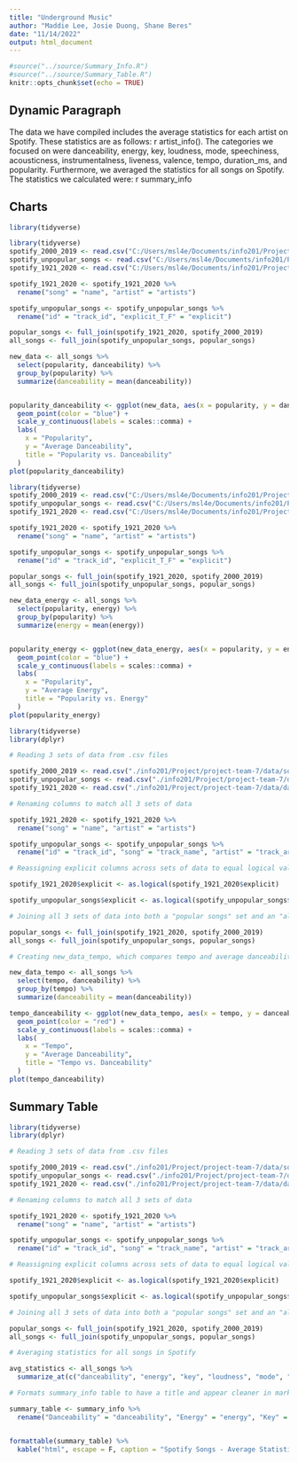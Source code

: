 ```yaml
---
title: "Underground Music"
author: "Maddie Lee, Josie Duong, Shane Beres"
date: "11/14/2022"
output: html_document
---
```



```r
#source("../source/Summary_Info.R")
#source("../source/Summary_Table.R")
knitr::opts_chunk$set(echo = TRUE)
```


## Dynamic Paragraph

The data we have compiled includes the average statistics for each artist on Spotify. These statistics are as follows: r artist_info(). The categories we focused on were danceability, energy, key, loudness, mode, speechiness, acousticness, instrumentalness, liveness, valence, tempo, duration_ms, and popularity. Furthermore, we averaged the statistics for all songs on Spotify. The statistics we calculated were: r summary_info


## Charts


```r
library(tidyverse)
```

```r
library(tidyverse)
spotify_2000_2019 <- read.csv("C:/Users/msl4e/Documents/info201/Project/project-team-7/data/songs_normalize.csv")
spotify_unpopular_songs <- read.csv("C:/Users/msl4e/Documents/info201/Project/project-team-7/data/unpopular_songs.csv")
spotify_1921_2020 <- read.csv("C:/Users/msl4e/Documents/info201/Project/project-team-7/data/data.csv")

spotify_1921_2020 <- spotify_1921_2020 %>% 
  rename("song" = "name", "artist" = "artists")

spotify_unpopular_songs <- spotify_unpopular_songs %>% 
  rename("id" = "track_id", "explicit_T_F" = "explicit")

popular_songs <- full_join(spotify_1921_2020, spotify_2000_2019)
all_songs <- full_join(spotify_unpopular_songs, popular_songs)

new_data <- all_songs %>% 
  select(popularity, danceability) %>% 
  group_by(popularity) %>% 
  summarize(danceability = mean(danceability))


popularity_danceability <- ggplot(new_data, aes(x = popularity, y = danceability)) +
  geom_point(color = "blue") +
  scale_y_continuous(labels = scales::comma) +
  labs(
    x = "Popularity",
    y = "Average Danceability",
    title = "Popularity vs. Danceability"
  ) 
plot(popularity_danceability)
```

```r
library(tidyverse)
spotify_2000_2019 <- read.csv("C:/Users/msl4e/Documents/info201/Project/project-team-7/data/songs_normalize.csv")
spotify_unpopular_songs <- read.csv("C:/Users/msl4e/Documents/info201/Project/project-team-7/data/unpopular_songs.csv")
spotify_1921_2020 <- read.csv("C:/Users/msl4e/Documents/info201/Project/project-team-7/data/data.csv")

spotify_1921_2020 <- spotify_1921_2020 %>% 
  rename("song" = "name", "artist" = "artists")

spotify_unpopular_songs <- spotify_unpopular_songs %>% 
  rename("id" = "track_id", "explicit_T_F" = "explicit")

popular_songs <- full_join(spotify_1921_2020, spotify_2000_2019)
all_songs <- full_join(spotify_unpopular_songs, popular_songs)

new_data_energy <- all_songs %>% 
  select(popularity, energy) %>% 
  group_by(popularity) %>% 
  summarize(energy = mean(energy))


popularity_energy <- ggplot(new_data_energy, aes(x = popularity, y = energy)) +
  geom_point(color = "blue") +
  scale_y_continuous(labels = scales::comma) +
  labs(
    x = "Popularity",
    y = "Average Energy",
    title = "Popularity vs. Energy"
  ) 
plot(popularity_energy)
```

```r
library(tidyverse)
library(dplyr)

# Reading 3 sets of data from .csv files

spotify_2000_2019 <- read.csv("./info201/Project/project-team-7/data/songs_normalize.csv")
spotify_unpopular_songs <- read.csv("./info201/Project/project-team-7/data/unpopular_songs.csv")
spotify_1921_2020 <- read.csv("./info201/Project/project-team-7/data/data.csv")

# Renaming columns to match all 3 sets of data

spotify_1921_2020 <- spotify_1921_2020 %>% 
  rename("song" = "name", "artist" = "artists")

spotify_unpopular_songs <- spotify_unpopular_songs %>% 
  rename("id" = "track_id", "song" = "track_name", "artist" = "track_artist")

# Reassigning explicit columns across sets of data to equal logical values

spotify_1921_2020$explicit <- as.logical(spotify_1921_2020$explicit)

spotify_unpopular_songs$explicit <- as.logical(spotify_unpopular_songs$explicit)

# Joining all 3 sets of data into both a "popular songs" set and an "all songs" set

popular_songs <- full_join(spotify_1921_2020, spotify_2000_2019)
all_songs <- full_join(spotify_unpopular_songs, popular_songs)

# Creating new_data_tempo, which compares tempo and average danceability

new_data_tempo <- all_songs %>% 
  select(tempo, danceability) %>% 
  group_by(tempo) %>% 
  summarize(danceability = mean(danceability))

tempo_danceability <- ggplot(new_data_tempo, aes(x = tempo, y = danceability)) +
  geom_point(color = "red") +
  scale_y_continuous(labels = scales::comma) +
  labs(
    x = "Tempo",
    y = "Average Danceability",
    title = "Tempo vs. Danceability"
  ) 
plot(tempo_danceability)
```

## Summary Table

```r
library(tidyverse)
library(dplyr)

# Reading 3 sets of data from .csv files

spotify_2000_2019 <- read.csv("./info201/Project/project-team-7/data/songs_normalize.csv")
spotify_unpopular_songs <- read.csv("./info201/Project/project-team-7/data/unpopular_songs.csv")
spotify_1921_2020 <- read.csv("./info201/Project/project-team-7/data/data.csv")

# Renaming columns to match all 3 sets of data

spotify_1921_2020 <- spotify_1921_2020 %>% 
  rename("song" = "name", "artist" = "artists")

spotify_unpopular_songs <- spotify_unpopular_songs %>% 
  rename("id" = "track_id", "song" = "track_name", "artist" = "track_artist")

# Reassigning explicit columns across sets of data to equal logical values

spotify_1921_2020$explicit <- as.logical(spotify_1921_2020$explicit)

spotify_unpopular_songs$explicit <- as.logical(spotify_unpopular_songs$explicit)

# Joining all 3 sets of data into both a "popular songs" set and an "all songs" set

popular_songs <- full_join(spotify_1921_2020, spotify_2000_2019)
all_songs <- full_join(spotify_unpopular_songs, popular_songs)

# Averaging statistics for all songs in Spotify

avg_statistics <- all_songs %>%
  summarize_at(c("danceability", "energy", "key", "loudness", "mode", "speechiness", "acousticness", "instrumentalness", "liveness", "valence", "tempo", "duration_ms", "popularity"), mean, na.rm = TRUE)

# Formats summary_info table to have a title and appear cleaner in markdown files

summary_table <- summary_info %>%
  rename("Danceability" = "danceability", "Energy" = "energy", "Key" = "key", "Loudness (dB)" = "loudness", "Speechiness" = "speechiness", "Acousticness" = "acousticness", "Instrumentalness" = "instrumentalness", "Liveness" = "liveness", "Valence (Positivity)" = "valence", "Tempo (BPM)" = "tempo", "Duration (ms)" = "duration_ms")


formattable(summary_table) %>%
  kable("html", escape = F, caption = "Spotify Songs - Average Statistics", align = c("l", "r", "r", "r", "r"))
```
